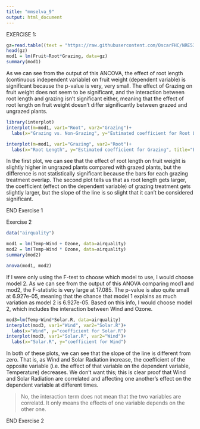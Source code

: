 ```yaml
---
title: "mmselva_9"
output: html_document
---
```


EXERCISE 1:

```r
gz=read.table((text = "https://raw.githubusercontent.com/OscarFHC/NRE538_GSRA/master/Labs/NRE538_ANCOVA_n_Interaction/ipomopsis.txt"),sep="", header=T,comment.char="#")
head(gz)
mod1 = lm(Fruit~Root*Grazing, data=gz)
summary(mod1)
```

As we can see from the output of this ANCOVA, the effect of root length (continuous independent variable) on fruit weight (dependent variable) is significant because the p-value is very, very small. The effect of Grazing on fruit weight does not seem to be significant, and the interaction between root length and grazing isn't significant either, meaning that the effect of root length on fruit weight doesn't differ significantly between grazed and ungrazed plants.

```r
library(interplot)
interplot(m=mod1, var1="Root", var2="Grazing")+
  labs(x="Grazing vs. Non-Grazing", y="Estimated coefficient for Root Length", title="Estimated Coefficient of Root Length on Grazing")

interplot(m=mod1, var1="Grazing", var2="Root")+
  labs(x="Root Length", y="Estimated coefficient for Grazing", title="Estimated Coefficient of Grazing on Root Length")

```

In the first plot, we can see that the effect of root length on fruit weight is slightly higher in ungrazed plants compared with grazed plants, but the difference is not statistically significant because the bars for each grazing treatment overlap. The second plot tells us that as root length gets larger, the coefficient (effect on the dependent variable) of grazing treatment gets slightly larger, but the slope of the line is so slight that it can't be considered significant.

END Exercise 1

Exercise 2

```r
data("airquality")

mod1 = lm(Temp~Wind + Ozone, data=airquality)
mod2 = lm(Temp~Wind * Ozone, data=airquality)
summary(mod2)

anova(mod1, mod2)
```

If I were only using the F-test to choose which model to use, I would choose model 2. As we can see from the output of this ANOVA comparing mod1 and mod2, the F-statistic is very large at 17.085. The p-value is also quite small at 6.927e-05, meaning that the chance that model 1 explains as much variation as model 2 is 6.927e-05. Based on this info, I would choose model 2, which includes the interaction between Wind and Ozone.

```r
mod3=lm(Temp~Wind*Solar.R, data=airquality)
interplot(mod3, var1="Wind", var2="Solar.R")+
  labs(x="Wind", y="coefficient for Solar.R")
interplot(mod3, var1="Solar.R", var2="Wind")+
  labs(x="Solar.R", y="coefficient for Wind")
```

In both of these plots, we can see that the slope of the line is different from zero. That is, as Wind and Solar Radiation increase, the coefficient of the opposite variable (i.e. the effect of that variable on the dependent variable, Temperature) decreases. We don't want this; this is clear proof that Wind and Solar Radiation are correlated and affecting one another's effect on the dependent variable at different times.

> No, the interaction term does not mean that the two variables are correlatd. It only means the effects of one variable depends on the other one. 



END Exercise 2